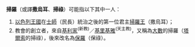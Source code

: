 '''掃羅'''（或譯'''撒烏耳'''、'''掃祿'''）可能指以下其中一人：

# [[以色列王國|以色列王國]]在[[士師|士師]]（民長）統治之後的第一位君主[[掃羅王|掃羅王]]（撒烏耳）；
# 教會的創立者，來自[[基利家|基利家]]<sup>(新教)</sup>／[[基里基雅|基里基雅]]<sup>(天主教)</sup>，又稱為[[大數|大數]]的掃羅（[[塔爾索|塔爾索]]的掃祿），後來改名為[[保罗_(使徒)|保羅]]（保祿）。

{{disambig|S|Cat=二字译名消歧义}}